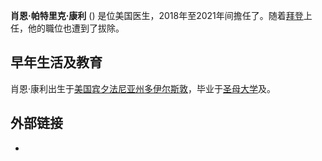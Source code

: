 {{BLP unsourced|time=2021-05-02T14:12:14+00:00}}
{{Infobox officeholder
| name                = 肖恩·康利
| image               = Dr-Sean-Conley.png
| caption             = 2020年10月的肖恩
| office              = {{link-en|白宫医生|Physician to the President}}
| president           = [[唐納·川普|唐納·川普]]<br>[[乔·拜登|乔·拜登]]
| term_start          = 2018年3月28日
| term_end            = 2021年1月25日<br/>代理：2018年3月28日—2018年5月10日
| predecessor         = {{link-en|龙尼·杰克逊|Ronny Jackson}}
| successor           = {{link-en|凯文·奥康纳|Kevin O'Connor (physician)}}
| birth_name          = 肖恩·帕特里克·康利
| birth_date          = {{birth year and age|1980}}
| birth_place         = {{USA}}[[宾夕法尼亚州|宾夕法尼亚州]][[多伊尔斯敦_(宾夕法尼亚州)|多伊尔斯敦]]
| death_date          = 
| death_place         = 
| spouse              = 克里斯廷·康利
| children            = 3人
| education           = [[圣母大学|圣母大学]]（[[理学士|BS]]）<br/>{{link-en|费城骨科医学院|Philadelphia College of Osteopathic Medicine}} （[[骨科医学博士|骨科医学博士]]）
| allegiance          = {{flag|United States}}
| branch              = {{flag|United States Navy}}
| serviceyears        = 
| rank                = [[File:US-O5_insignia.svg|23px]] {{link-en|司令官|Commandder (United States)}}
| servicenumber       = 
| unit                = 
| commands            = 
| battles             = [[阿富汗战争_(2001年)|阿富汗战争]]
| mawards             = [[Decorations_of_the_Romanian_Armed_Forces|Romanian Emblem of Honour]]
}}
'''肖恩·帕特里克·康利''' ({{Bd|1980年}}) 是位美国医生，2018年至2021年间擔任了{{link-en|白宫医生|Physician to the President}}。随着[[乔·拜登|拜登]]上任，他的職位也遭到了拔除。

==早年生活及教育==
肖恩·康利出生于[[美国|美国]][[宾夕法尼亚州|宾夕法尼亚州]][[多伊尔斯敦_(宾夕法尼亚州)|多伊尔斯敦]]，毕业于[[圣母大学|圣母大学]]及{{link-en|费城骨科医学院|Philadelphia College of Osteopathic Medicine}}。
==外部链接==
*{{C-SPAN|127758}}